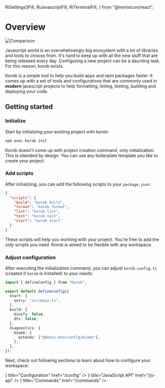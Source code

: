   RiSettings3Fill,
  RiJavascriptFill,
  RiTerminalFill,
} from "@remixicon/react";

# Overview

![Comparison](/getting-started.png)

Javascript world is an overwhelmengly big ecosystem with a lot of libraries and tools to choose from. It's hard to keep up with all the new stuff that are being released every day. Configuring a new project can be a daunting task. For this reason, korob exists.

Korob is a simple tool to help you build apps and npm packages faster. It comes up with a set of tools and configurations that are commonly used in **modern** javascript projects to help formatting, linting, testing, building and deploying your code.

## Getting started

<Steps>

### Initialize

Start by initializing your existing project with korob:

```bash npm2yarn
npm exec korob init
```

<Callout type="info">
  Korob doesn't come up with project creation command, only initialization. This
  is intended by design. You can use any boilerplate template you like to create
  your project.
</Callout>

### Add scripts

After initializing, you can add the following scripts to your `package.json`:

```json filename="package.json"
{
  "scripts": {
    "build": "korob build",
    "format": "korob format",
    "lint": "korob lint",
    "test": "korob test",
    "start": "korob start"
  }
}
```

These scripts will help you working with your project. You're free to add the only scripts you need. Korob is aimed to be flexible with any workspace.

### Adjust configuration

After executing the initialization command, you can adjust `korob.config.ts` (created if `korob` is installed) to your needs:

```ts copy showLineNumbers filename="korob.config.ts"
import { defineConfig } from "korob";

export default defineConfig({
  start: {
    entry: "src/main.ts",
  },
  build: {
    minify: false,
    dts: false,
  },
  diagnostics: {
    biome: {
      extends: ["@domin-mnd/config/biome"],
    },
  },
});
```

</Steps>

Next, check out following sections to learn about how to configure your workspace:

<Cards>
  <Card icon={<RiSettings3Fill />} title="Configuration" href="/config" />
  <Card icon={<RiJavascriptFill />} title="JavaScript API" href="/js-api" />
  <Card icon={<RiTerminalFill />} title="Commands" href="/commands" />
</Cards>
